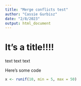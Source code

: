 ```yaml
---
title: "Merge conflicts test"
author: "Cassie Gurbisz"
date: "2/8/2023"
output: html_document
---
```


# It's a title!!!!

text text text

Here's some code
```r

x <- runif(10, min = 5, max = 50) 

```

